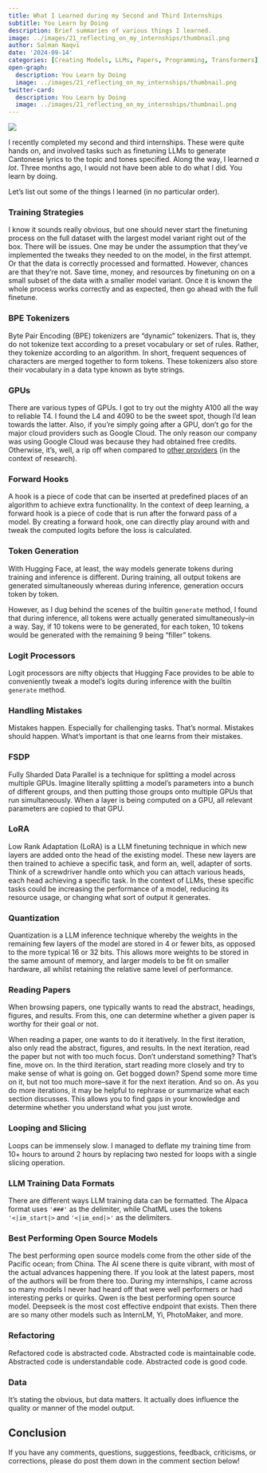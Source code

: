 ```yaml
---
title: What I Learned during my Second and Third Internships
subtitle: You Learn by Doing
description: Brief summaries of various things I learned.
image: ../images/21_reflecting_on_my_internships/thumbnail.png
author: Salman Naqvi
date: '2024-09-14'
categories: [Creating Models, LLMs, Papers, Programming, Transformers]
open-graph:
  description: You Learn by Doing
  image: ../images/21_reflecting_on_my_internships/thumbnail.png
twitter-card:
  description: You Learn by Doing
  image: ../images/21_reflecting_on_my_internships/thumbnail.png
---
```


![](../images/21_reflecting_on_my_internships/thumbnail.png){fig-alt="a continuously expanding brain; there are lots of swirls swirling around the brain"}

I recently completed my second and third internships. These were quite hands on, and involved tasks such as finetuning LLMs to generate Cantonese lyrics to the topic and tones specified. Along the way, I learned *a lot*. Three months ago, I would not have been able to do what I did. You learn by doing.

Let's list out some of the things I learned (in no particular order).

### Training Strategies

I know it sounds really obvious, but one should never start the finetuning process on the full dataset with the largest model variant right out of the box. There will be issues. One may be under the assumption that they've implemented the tweaks they needed to on the model, in the first attempt. Or that the data is correctly processed and formatted. However, chances are that they're not. Save time, money, and resources by finetuning on on a small subset of the data with a smaller model variant. Once it is known the whole process works correctly and as expected, then go ahead with the full finetune.

### BPE Tokenizers

Byte Pair Encoding (BPE) tokenizers are "dynamic" tokenizers. That is, they do not tokenize text according to a preset vocabulary or set of rules. Rather, they tokenize according to an algorithm. In short, frequent sequences of characters are merged together to form tokens. These tokenizers also store their vocabulary in a data type known as byte strings.

### GPUs

There are various types of GPUs. I got to try out the mighty A100 all the way to reliable T4. I found the L4 and 4090 to be the sweet spot, though I'd lean towards the latter. Also, if you're simply going after a GPU, don't go for the major cloud providers such as Google Cloud. The only reason our company was using Google Cloud was because they had obtained free credits. Otherwise, it's, well, a rip off when compared to [other providers](https://cloud-gpus.com/) (in the context of research).

### Forward Hooks

A hook is a piece of code that can be inserted at predefined places of an algorithm to achieve extra functionality. In the context of deep learning, a forward hook is a piece of code that is run after the forward pass of a model. By creating a forward hook, one can directly play around with and tweak the computed logits before the loss is calculated.

### Token Generation

With Hugging Face, at least, the way models generate tokens during training and inference is different. During training, all output tokens are generated simultaneously whereas during inference, generation occurs token by token.

However, as I dug behind the scenes of the builtin `generate` method, I found that during inference, all tokens were actually generated simultaneously–in a way. Say, if 10 tokens were to be generated, for each token, 10 tokens would be generated with the remaining 9 being "filler" tokens.

### Logit Processors

Logit processors are nifty objects that Hugging Face provides to be able to conveniently tweak a model's logits during inference with the builtin `generate` method.

### Handling Mistakes

Mistakes happen. Especially for challenging tasks. That's normal. Mistakes should happen. What's important is that one learns from their mistakes.

### FSDP

Fully Sharded Data Parallel is a technique for splitting a model across multiple GPUs. Imagine literally splitting a model's parameters into a bunch of different groups, and then putting those groups onto multiple GPUs that run simultaneously. When a layer is being computed on a GPU, all relevant parameters are copied to that GPU.

### LoRA

Low Rank Adaptation (LoRA) is a LLM finetuning technique in which new layers are added onto the head of the existing model. These new layers are then trained to achieve a specific task, and form an, well, adapter of sorts. Think of a screwdriver handle onto which you can attach various heads, each head achieving a specific task. In the context of LLMs, these specific tasks could be increasing the performance of a model, reducing its resource usage, or changing what sort of output it generates.

### Quantization

Quantization is a LLM inference technique whereby the weights in the remaining few layers of the model are stored in 4 or fewer bits, as opposed to the more typical 16 or 32 bits. This allows more weights to be stored in the same amount of memory, and larger models to be fit on smaller hardware, all whilst retaining the relative same level of performance.

### Reading Papers

When browsing papers, one typically wants to read the abstract, headings, figures, and results. From this, one can determine whether a given paper is worthy for their goal or not.

When reading a paper, one wants to do it iteratively. In the first iteration, also only read the abstract, figures, and results. In the next iteration, read the paper but not with too much focus. Don't understand something? That's fine, move on. In the third iteration, start reading more closely and try to make sense of what is going on. Get bogged down? Spend some more time on it, but not too much more–save it for the next iteration. And so on. As you do more iterations, it may be helpful to rephrase or summarize what each section discusses. This allows you to find gaps in your knowledge and determine whether you understand what you just wrote.

### Looping and Slicing
Loops can be immensely slow. I managed to deflate my training time from 10+ hours to around 2 hours by replacing two nested for loops with a single slicing operation.

### LLM Training Data Formats
There are different ways LLM training data can be formatted. The Alpaca format uses `'###'` as the delimiter, while ChatML uses the tokens `'<|im_start|>` and `'<|im_end|>'` as the delimiters.

### Best Performing Open Source Models
The best performing open source models come from the other side of the Pacific ocean; from China. The AI scene there is quite vibrant, with most of the actual advances happening there. If you look at the latest papers, most of the authors will be from there too. During my internships, I came across so many models I never had heard off that were well performers or had interesting perks or quirks. Qwen is the best performing open source model. Deepseek is the most cost effective endpoint that exists. Then there are so many other models such as InternLM, Yi, PhotoMaker, and more.

### Refactoring
Refactored code is abstracted code. Abstracted code is maintainable code. Abstracted code is understandable code. Abstracted code is good code.

### Data
It's stating the obvious, but data matters. It actually does influence the quality or manner of the model output.

## Conclusion
If you have any comments, questions, suggestions, feedback, criticisms, or corrections, please do post them down in the comment section below!
